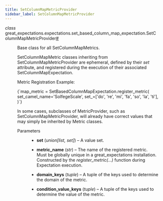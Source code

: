 ```yaml
---
title: SetColumnMapMetricProvider
sidebar_label: SetColumnMapMetricProvider
---
```


<section class="sphinx-api-doc" id="setcolumnmapmetricprovider">

<dl class="py class">
<dt class="sig sig-object py" id="great_expectations.expectations.set_based_column_map_expectation.SetColumnMapMetricProvider">
<em class="property"><span class="pre">class</span><span class="w"> </span></em><span class="sig-prename descclassname"><span class="pre">great_expectations.expectations.set_based_column_map_expectation.</span></span><span class="sig-name descname"><span class="pre">SetColumnMapMetricProvider</span></span><a class="headerlink" href="#great_expectations.expectations.set_based_column_map_expectation.SetColumnMapMetricProvider" title="Permalink to this definition">#</a>
</dt>
<dd>
<p>Base class for all SetColumnMapMetrics.</p>
<p>SetColumnMapMetric classes inheriting from SetColumnMapMetricProvider are ephemeral,
defined by their <cite>set</cite> attribute, and registered during the execution of their associated SetColumnMapExpectation.</p>
<p>Metric Registration Example:</p>
<p><CodeBlock language="python">{`map_metric = SetBasedColumnMapExpectation.register_metric(
    set_camel_name='SolfegeScale',
    set_=['do', 're', 'mi', 'fa', 'so', 'la', 'ti'],
)`}</CodeBlock></p>
<p>In some cases, subclasses of MetricProvider, such as SetColumnMapMetricProvider, will already
have correct values that may simply be inherited by Metric classes.</p>
<dl class="field-list simple">
<dt class="field-odd">Parameters</dt>
<dd class="field-odd"><ul class="simple">
<li><p><strong>set</strong> (<em>union</em><em>[</em><em>list</em><em>, </em><em>set</em><em>]</em>) – A value set.</p></li>
<li><p><strong>metric_name</strong> (<em>str</em>) – The name of the registered metric. Must be globally unique in a great_expectations installation.
Constructed by the <cite>register_metric(…)</cite> function during Expectation execution.</p></li>
<li><p><strong>domain_keys</strong> (<em>tuple</em>) – A tuple of the keys used to determine the domain of the metric.</p></li>
<li><p><strong>condition_value_keys</strong> (<em>tuple</em>) – A tuple of the keys used to determine the value of the metric.</p></li>
</ul>
</dd>
</dl>
</dd></dl>
</section>